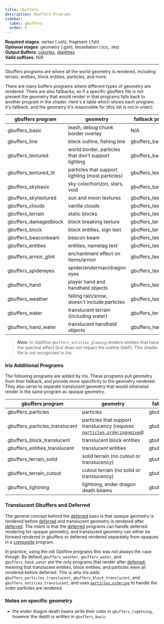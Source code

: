 ```yaml
---
title: Gbuffers
description: Gbuffers Programs
sidebar:
  label: gbuffers
  order: 6
---
```


**Required stages**: vertex (.vsh), fragment (.fsh)  
**Optional stages**: geometry (.gsh), tessellation (.tcs, .tes)  
**Output Buffers**: [colortex](/reference/buffers/colortex), [depthtex](/reference/buffers/depthtex)  
**Valid suffixes**: *N/A*

-------------------------------------------------

Gbuffers programs are where all the world geometry is rendered, including terrain, entities, block entities, particles, and more.

There are many buffers programs where different types of geometry are rendered. There are also fallbacks, so if a specific gbuffers file is not present the geometry that would render in that programs falls back to another program in the shader. Here's a table which shows each program, it's fallback, and the geometry it's responsible for (this list is not in order):

| gbuffers program          | geometry                                            | fallback program      |
|---------------------------|-----------------------------------------------------|-----------------------|
| gbuffers_basic            | leash, debug chunk border overlay                         | N/A                   |
| gbuffers_line             | block outline, fishing line                         | gbuffers_basic        |
| gbuffers_textured         | world border, particles that don't support lighting | gbuffers_basic        |
| gbuffers_textured_lit     | particles that support lighting (most particles)    | gbuffers_textured     |
| gbuffers_skybasic         | sky color/horizon, stars, void                      | gbuffers_basic        |
| gbuffers_skytextured      | sun and moon textures                               | gbuffers_textured     |
| gbuffers_clouds           | vanilla clouds                                      | gbuffers_textured     |
| gbuffers_terrain          | static blocks                                       | gbuffers_textured_lit |
| gbuffers_damagedblock     | block breaking texture                              | gbuffers_terrain      |
| gbuffers_block            | block entities, sign text                           | gbuffers_terrain      |
| gbuffers_beaconbeam       | beacon beam                                         | gbuffers_textured     |
| gbuffers_entities         | entities, nametag text                              | gbuffers_textured_lit |
| gbuffers_armor_glint      | enchantment effect on items/armor                   | gbuffers_textured     |
| gbuffers_spidereyes       | spider/enderman/dragon eyes                         | gbuffers_textured     |
| gbuffers_hand             | player hand and handheld objects                    | gbuffers_textured_lit |
| gbuffers_weather          | falling rain/snow, doesn't include particles        | gbuffers_textured_lit |
| gbuffers_water            | translucent terrain (including water)               | gbuffers_terrain      |
| gbuffers_hand_water       | translucent handheld objects                        | gbuffers_hand         |

> ***Note:*** In Optifine `gbuffers_entities_glowing` renders entities that have the spectral effect (but does not impact the outline itself). This shader file is not recognized in Iris.


### Iris Additional Programs
The following programs are added by Iris. These programs pull geometry from their fallback, and provide more specificity to the geometry rendered. They also serve to separate translucent geometry that would otherwise render in the same program as opaque geometry.

| gbuffers program               | geometry                                                                                                                     | fallback program      |
|--------------------------------|------------------------------------------------------------------------------------------------------------------------------|-----------------------|
| gbuffers_particles             | particles                                                                                                                    | gbuffers_textured_lit |
| gbuffers_particles_translucent | particles that support translucency (requires [`particles.ordering=mixed`](/reference/shadersproperties/particles_ordering)) | gbuffers_particles    |
| gbuffers_block_translucent     | translucent block entities                                                                                                   | gbuffers_block        |
| gbuffers_entities_translucent  | translucent entities                                                                                                         | gbuffers_entities     |
| gbuffers_terrain_solid         | solid terrain (no cutout or translucency)                                                                                    | gbuffers_terrain      |
| gbuffers_terrain_cutout        | cutout terrain (no solid or translucency)                                                                                    | gbuffers_terrain      |
| gbuffers_lightning             | lightning, ender dragon death beams                                                                                          | gbuffers_entities     |


### Translucent Gbuffers and Deferred
The general concept behind the [deferred](/reference/programs/deferred) pass is that opaque geometry is rendered before [deferred](/reference/programs/deferred) and translucent geometry is rendered after [deferred](/reference/programs/deferred). The intent is that the [deferred](/reference/programs/deferred) programs can handle deferred rendering for opaque geometry, and translucent geometry can either be forward rendered in gbuffers or deferred rendered separately from opaques in a [composite](/reference/programs/composite) program.

In practice, using the old Optifine programs this was not always the case though. By default,`gbuffers_weather`, `gbuffers_water`, and `gbuffers_hand_water` are the only programs that render after [deferred](/reference/programs/deferred), meaning that translucent entities, block entities, and particles were all rendered before deferred. This is why Iris adds `gbuffers_particles_translucent`, `gbuffers_block_translucent`, and `gbuffers_entities_translucent`, and uses [`particles.ordering`](/reference/shadersproperties/particles_ordering) to handle the order particles are rendered.


### Notes on specific geometry
- the ender dragon death beans write their color in `gbuffers_lightning`, however the depth is written in `gbuffers_basic`
